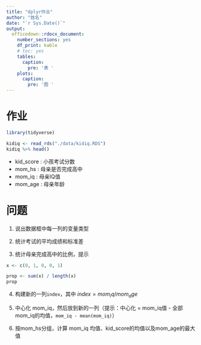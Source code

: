 ```yaml
---
title: "dplyr作业"
author: "姓名"
date: "`r Sys.Date()`"
output: 
  officedown::rdocx_document:
    number_sections: yes
    df_print: kable
    # toc: yes
    tables:
      caption:
        pre: '表 '
    plots:
      caption:
        pre: '图 '
---
```




# 作业

```r
library(tidyverse)

kidiq <- read_rds("./data/kidiq.RDS") 
kidiq %>% head()
```


- kid_score : 小孩考试分数
- mom_hs    : 母亲是否完成高中
- mom_iq    : 母亲IQ值
- mom_age   : 母亲年龄


# 问题

1. 说出数据框中每一列的变量类型

2. 统计考试的平均成绩和标准差

3. 统计母亲完成高中的比例，提示
```r
x <- c(0, 1, 0, 0, 1)

prop <- sum(x) / length(x)
prop
```


4. 构建新的一列`index`，其中 $index = mom_iq/mom_age$

5. 中心化 mom_iq，然后放到新的一列（提示：中心化 = mom_iq值 - 全部mom_iq的均值，`mom_iq - mean(mom_iq)`）

6. 按mom_hs分组，计算 mom_iq 均值、kid_score的均值以及mom_age的最大值



